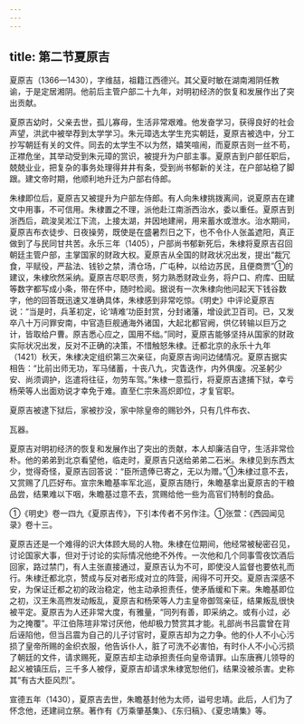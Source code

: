 ```yaml
---
---
---
```

title: 第二节夏原吉
---



夏原吉（1366—1430），字维喆，祖籍江西德兴。其父夏时敏在湖南湘阴任教谕，于是定居湘阴。他前后主管户部二十九年，对明初经济的恢复和发展作出了突出贡献。

夏原吉幼时，父亲去世，孤儿寡母，生活非常艰难。他发奋学习，获得良好的社会声望，洪武中被举荐到太学学习。朱元璋选太学生充实朝廷，夏原吉被选中，分工抄写朝廷有关的文件。同去的太学生不以为然，嬉笑喧闹，而夏原吉则一丝不苟，正襟危坐，其举动受到朱元璋的赏识，被提升为户部主事。夏原吉到户部任职后，兢兢业业，把复杂的事务处理得井井有条，受到尚书郁新的关注，在户部站稳了脚跟。建文帝时期，他顺利地升迁为户部右侍郎。

朱棣即位后，夏原吉又被提升为户部左侍郎。有人向朱棣挑拨离间，说夏原吉在建文中用事，不可信用。朱棣置之不理，派他赴江南浙西治水，委以重任。夏原吉到浙西后，疏浚吴淞江下流，上接太湖，并因地建闸，用来蓄水或泄水。治水期间，夏原吉布衣徒步、日夜操劳，既使是在盛暑烈日之下，也不令仆人张盖遮阳，真正做到了与民同甘共苦。永乐三年（1405），户部尚书郁新死后，朱棣将夏原吉召回朝廷主管户部，主掌国家的财政大权。夏原吉从全国的财政状况出发，提出“裁冗食，平赋役，严盐法、钱钞之禁，清仓场，广屯种，以给边苏民，且便商贾”①的建议，朱棣欣然采纳。夏原吉尽职尽责，努力熟悉财政业务，将户口、府库、田赋等数字都写成小条，带在怀中，随时检阅。据说有一次朱棣向他问起天下钱谷数字，他的回答既迅速又准确具体，朱棣感到非常吃惊。《明史》中评论夏原吉说：“当是时，兵革初定，论‘靖难’功臣封赏，分封诸藩，增设武卫百司。已，又发卒八十万问罪安南，中官造巨舰通海外诸国，大起北都官阙，供亿转输以巨万之计，皆取给户曹。原吉悉心应之，国用不绌。”同时，夏原吉能够坚持从国家的财政实际状况出发，反对不正确的决策，不惜触怒朱棣。迁都北京的永乐十九年（1421）秋天，朱棣决定组织第三次亲征，向夏原吉询问边储情况。夏原吉据实相告：“比前出师无功，军马储蓄，十丧八九，灾眚迭作，内外俱废。况圣躬少安、尚须调护，迄遣将往征，勿劳车驾。”朱棣一意孤行，将夏原吉逮捕下狱，幸亏杨荣等人出面劝说才幸免于难。直至仁宗朱高炽即位，才复官职。

夏原吉被逮下狱后，家被抄没，家中除皇帝的赐钞外，只有几件布衣、

瓦器。

夏原吉对明初经济的恢复和发展作出了突出的贡献，本人却廉洁自守，生活非常俭朴。他的弟弟到北京看望他，临走时，夏原吉只送给弟弟二石米。朱棣见到东西太少，觉得奇怪，夏原吉回答说：“臣所遗俸已寄之，无以为赠。”①朱棣过意不去，又赏赐了几匹好布。宣宗朱瞻基率军北巡，夏原吉随行，朱瞻基拿出夏原吉的干粮品尝，结果难以下咽，朱瞻基过意不去，赏赐给他一些为高官们特制的食品。

①《明史》卷一四九《夏原吉传》，下引本传者不另作注。①张萱：《西园闻见录》卷十三。

夏原吉还是一个难得的识大体顾大局的人物。朱棣在位期间，他经常被秘密召见，讨论国家大事，但对于讨论的实际情况他绝不外传。一次他和几个同事雪夜饮酒后回家，路过禁门，有人主张直接通过，夏原吉认为不可，即使没人监督也要依礼而行。朱棣迁都北京，赞成与反对者形成对立的阵营，闹得不可开交。夏原吉深感不安，为保证迁都之初的政治稳定，他主动承担责任，使矛盾缓和下来。朱瞻基即位之初，汉王朱高煦发动叛乱，夏原吉和杨荣等人力主皇帝御驾亲征，结果叛乱很快被平定。夏原吉为人还非常大度，有雅量，“同列有善，即采纳之。或有小过，必为之掩覆”。平江伯陈瑄非常讨厌他，他却极力赞赏其才能。礼部尚书吕震曾在背后诬陷他，但当吕震为自己的儿子讨官时，夏原吉却为之力争。他的仆人不小心污损了皇帝所赐的金织衣服，他告诉仆人，脏了可洗不必害怕，有时仆人不小心污损了朝廷的文件，请求赐死，夏原吉却主动承担责任向皇帝请罪。山东唐赛儿领导的起义被镇压后，三千多人被俘，夏原吉却请求朱棣宽恕他们，结果没被杀害。史称其“有古大臣风烈”。

宣德五年（1430），夏原吉去世，朱瞻基封他为太师，谥号忠靖。此后，人们为了怀念他，还建祠立祭。著作有《万乘肇基集》、《东归稿》、《夏忠靖集》等。